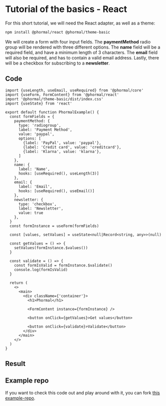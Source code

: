 # Tutorial of the basics - React

For this short tutorial, we will need the React adapter, as well as a theme:

```bash copy
npm install @phormal/react @phormal/theme-basic
```

We will create a form with four input fields. The **paymentMethod** radio group will be rendered with three different options. The **name** field will be a required field, and have a minimum length of 3 characters. The **email** field will also be required, and has to contain a valid email address. Lastly, there will be a checkbox for subscribing to a **newsletter**.

## Code

```tsx copy
import {useLength, useEmail, useRequired} from '@phormal/core'
import {useForm, FormContent} from '@phormal/react'
import '@phormal/theme-basic/dist/index.css'
import {useState} from 'react'

export default function PhormalExample() {
  const formFields = {
    paymentMethod: {
      type: 'radiogroup',
      label: 'Payment Method',
      value: 'paypal',
      options: [
        {label: 'PayPal', value: 'paypal'},
        {label: 'Credit card', value: 'creditcard'},
        {label: 'Klarna', value: 'klarna'},
      ]
    },
    name: {
      label: 'Name',
      hooks: [useRequired(), useLength(3)]
    },
    email: {
      label: 'Email',
      hooks: [useRequired(), useEmail()]
    },
    newsletter: {
      type: 'checkbox',
      label: 'Newsletter',
      value: true
    },
  }
  const formInstance = useForm(formFields)

  const [values, setValues] = useState<null|Record<string, any>>(null)

  const getValues = () => {
    setValues(formInstance.$values())
  }

  const validate = () => {
    const formIsValid = formInstance.$validate()
    console.log(formIsValid)
  }

  return (
    <>
      <main>
        <div className={'container'}>
          <h1>Phormal</h1>

          <FormContent instance={formInstance} />

          <button onClick={getValues}>Get values</button>

          <button onClick={validate}>Validate</button>
        </div>
      </main>
    </>
  )
}
```

## Result


<BasicDemo />

## Example repo

If you want to check this code out and play around with it, you can fork [this example-repo](https://github.com/phormal/example-react/fork).

